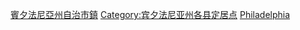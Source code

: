 {{containercat}}

[[Category:賓夕法尼亞州自治市鎮|]]
[[Category:宾夕法尼亚州各县定居点|Category:宾夕法尼亚州各县定居点]]
[[Category:美國各縣自治市鎮|Philadelphia]]